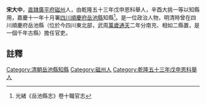 {{明清人物信息框
| 姓名 =宋大中
| 最高職務 = [[四川|四川]][[岳池縣|岳池縣]][[知縣|知縣]]
| 國家 = 大清
| 籍貫 = [[直隷|直隷]][[廣平府|廣平府]][[磁州|磁州]]
| 字號 =
| 出生日期 = ？年？月？日
| 逝世日期 = ？年？月？日
| 墓葬 = 
| 配偶 =  
| 親屬 = 曾祖、祖、父，母
| 出身 =
* 戊申科舉人 
* 辛酉大挑一等以知縣用 
| 著作 =  
*
}}
'''宋大中'''{{BD|？年||？年||}}，[[直隷|直隷]][[廣平府|廣平府]][[磁州|磁州]]人，由乾隆五十三年戊申恩科舉人，辛酉大挑一等以知縣用，嘉慶十一年十月署[[四川|四川]][[順慶府|順慶府]][[岳池縣|岳池縣]]知縣<ref>光緒《岳池縣志》卷十職官志</ref>。是一位政治人物，明清時曾在四川順慶府岳池縣（位於今四川東北部，武周[[萬歲通天|萬歲通天]]二年分南充、相如二縣置，是一個千年古縣）擔任官吏。
==註釋==
{{reflist}}
{{清朝人物小作品}}
[[Category:清朝岳池縣知縣|Category:清朝岳池縣知縣]]
[[Category:磁州人|Category:磁州人]]
[[Category:乾隆五十三年戊申恩科舉人|Category:乾隆五十三年戊申恩科舉人]]